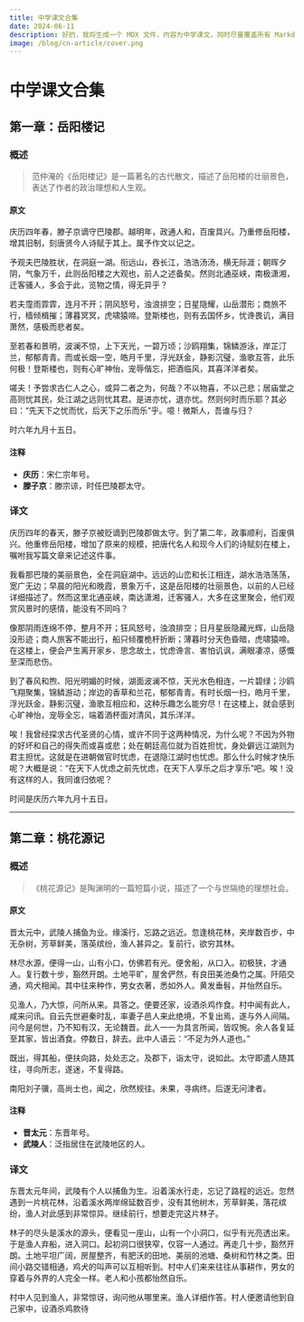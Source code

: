 ```yaml
---
title: 中学课文合集
date: 2024-06-11
description: 好的，我将生成一个 MDX 文件，内容为中学课文，同时尽量覆盖所有 Markdown 标签。
image: /blog/cn-article/cover.png
---
```


# 中学课文合集

## 第一章：岳阳楼记

### 概述

> 范仲淹的《岳阳楼记》是一篇著名的古代散文，描述了岳阳楼的壮丽景色，表达了作者的政治理想和人生观。

#### 原文

庆历四年春，滕子京谪守巴陵郡。越明年，政通人和，百废具兴。乃重修岳阳楼，增其旧制，刻唐贤今人诗赋于其上。属予作文以记之。

予观夫巴陵胜状，在洞庭一湖。衔远山，吞长江，浩浩汤汤，横无际涯；朝晖夕阴，气象万千，此则岳阳楼之大观也，前人之述备矣。然则北通巫峡，南极潇湘，迁客骚人，多会于此，览物之情，得无异乎？

若夫霪雨霏霏，连月不开；阴风怒号，浊浪排空；日星隐耀，山岳潜形；商旅不行，樯倾楫摧；薄暮冥冥，虎啸猿啼。登斯楼也，则有去国怀乡，忧谗畏讥，满目萧然，感极而悲者矣。

至若春和景明，波澜不惊，上下天光，一碧万顷；沙鸥翔集，锦鳞游泳，岸芷汀兰，郁郁青青。而或长烟一空，皓月千里，浮光跃金，静影沉璧，渔歌互答，此乐何极！登斯楼也，则有心旷神怡，宠辱偕忘，把酒临风，其喜洋洋者矣。

嗟夫！予尝求古仁人之心，或异二者之为，何哉？不以物喜，不以己悲；居庙堂之高则忧其民，处江湖之远则忧其君。是进亦忧，退亦忧。然则何时而乐耶？其必曰：“先天下之忧而忧，后天下之乐而乐”乎。噫！微斯人，吾谁与归？

时六年九月十五日。

#### 注释

- **庆历**：宋仁宗年号。
- **滕子京**：滕宗谅，时任巴陵郡太守。

### 译文

庆历四年的春天，滕子京被贬谪到巴陵郡做太守。到了第二年，政事顺利，百废俱兴。他重修岳阳楼，增加了原来的规模，把唐代名人和现今人们的诗赋刻在楼上，嘱咐我写篇文章来记述这件事。

我看那巴陵的美丽景色，全在洞庭湖中。远远的山峦和长江相连，湖水浩浩荡荡，宽广无边；早晨的阳光和晚霞，景象万千，这是岳阳楼的壮丽景色，以前的人已经详细描述了。然而这里北通巫峡，南达潇湘，迁客骚人，大多在这里聚会，他们观赏风景时的感情，能没有不同吗？

像那阴雨连绵不停，整月不开；狂风怒号，浊浪排空；日月星辰隐藏光辉，山岳隐没形迹；商人旅客不能出行，船只倾覆桅杆折断；薄暮时分天色昏暗，虎啸猿啼。在这楼上，便会产生离开家乡、思念故土，忧虑谗言、害怕讥讽，满眼凄凉，感慨至深而悲伤。

到了春风和煦、阳光明媚的时候，湖面波澜不惊，天光水色相连，一片碧绿；沙鸥飞翔聚集，锦鳞游动；岸边的香草和兰花，郁郁青青。有时长烟一扫，皓月千里，浮光跃金，静影沉璧，渔歌互相应和，这种乐趣怎么能穷尽！在这楼上，就会感到心旷神怡，宠辱全忘，端着酒杯面对清风，其乐洋洋。

唉！我曾经探求古代圣贤的心情，或许不同于这两种情况，为什么呢？不因为外物的好坏和自己的得失而或喜或悲；处在朝廷高位就为百姓担忧，身处僻远江湖则为君主担忧。这就是在进朝做官时忧虑，在退隐江湖时也忧虑。那么什么时候才快乐呢？大概是说：“在天下人忧虑之前先忧虑，在天下人享乐之后才享乐”吧。唉！没有这样的人，我同谁归依呢？

时间是庆历六年九月十五日。

---

## 第二章：桃花源记

### 概述

> 《桃花源记》是陶渊明的一篇短篇小说，描述了一个与世隔绝的理想社会。

#### 原文

晋太元中，武陵人捕鱼为业。缘溪行，忘路之远近。忽逢桃花林，夹岸数百步，中无杂树，芳草鲜美，落英缤纷，渔人甚异之。复前行，欲穷其林。

林尽水源，便得一山，山有小口，仿佛若有光。便舍船，从口入。初极狭，才通人。复行数十步，豁然开朗。土地平旷，屋舍俨然，有良田美池桑竹之属。阡陌交通，鸡犬相闻。其中往来种作，男女衣著，悉如外人。黄发垂髫，并怡然自乐。

见渔人，乃大惊，问所从来。具答之。便要还家，设酒杀鸡作食。村中闻有此人，咸来问讯。自云先世避秦时乱，率妻子邑人来此绝境，不复出焉，遂与外人间隔。问今是何世，乃不知有汉，无论魏晋。此人一一为具言所闻，皆叹惋。余人各复延至其家，皆出酒食。停数日，辞去。此中人语云：“不足为外人道也。”

既出，得其船，便扶向路，处处志之。及郡下，诣太守，说如此。太守即遣人随其往，寻向所志，遂迷，不复得路。

南阳刘子骥，高尚士也，闻之，欣然规往。未果，寻病终。后遂无问津者。

#### 注释

- **晋太元**：东晋年号。
- **武陵人**：泛指居住在武陵地区的人。

### **译文**

东晋太元年间，武陵有个人以捕鱼为生。沿着溪水行走，忘记了路程的远近。忽然遇到一片桃花林，沿着溪水两岸绵延数百步，没有其他树木，芳草鲜美，落花缤纷，渔人对此感到非常惊异。继续前行，想要走完这片林子。

林子的尽头是溪水的源头，便看见一座山，山有一个小洞口，似乎有光亮透出来。于是渔人弃船，进入洞口。起初洞口很狭窄，仅容一人通过。再走几十步，豁然开朗。土地平坦广阔，房屋整齐，有肥沃的田地、美丽的池塘、桑树和竹林之类。田间小路交错相通，鸡犬的叫声可以互相听到。村中人们来来往往从事耕作，男女的穿着与外界的人完全一样。老人和小孩都怡然自乐。

村中人见到渔人，非常惊讶，询问他从哪里来。渔人详细作答。村人便邀请他到自己家中，设酒杀鸡款待
